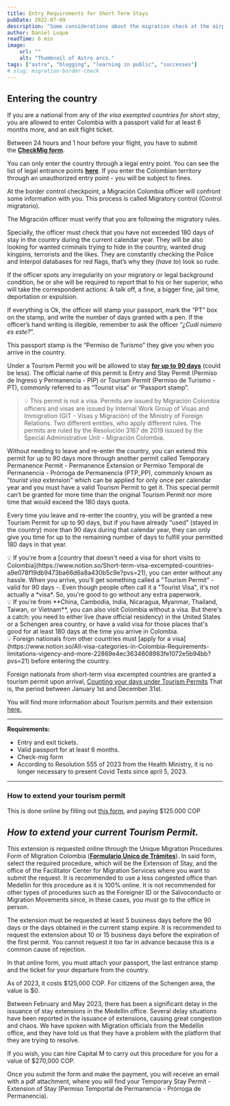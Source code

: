 ```yaml
---
title: Entry Requirements for Short Term Stays
pubDate: 2022-07-09
description: "Some considerations about the migration check at the airport or border"
author: Daniel Luque
readTime: 6 min
image:
    url: ""
    alt: "Thumbnail of Astro arcs."
tags: ["astro", "blogging", "learning in public", "successes"]
# slug: migration-border-check
---
```


## Entering the country

If you are a national from any of _the visa exempted countries for short stay_, you are allowed to enter Colombia with a passport valid for at least 6 months more, and an exit flight ticket. 

Between 24 hours and 1 hour before your flight, you have to submit the **[CheckMig form](https://apps.migracioncolombia.gov.co/pre-registro/public/preregistro.jsf)**.

You can only enter the country through a legal entry point. 
You can see the list of legal entrance points **[here](https://www.cancilleria.gov.co/sites/default/files/Normograma/docs/resolucion_uaemc_0004_2012.htm#3)**.
If you enter the Colombian territory through an unauthorized entry point - you will be subject to fines.

At the border control checkpoint, a Migración Colombia officer will confront some information with you. 
This process is called Migratory control (Control migratorio).

The Migración officer must verify that you are following the migratory rules.

Specially, the officer must check that you have not exceeded 180 days of stay in the country during the current calendar year. They will be also looking for wanted criminals trying to hide in the country, wanted drug kingpins, terrorists and the likes. They are constantly checking the Police and Interpol databases for red flags, that’s why they (*have to*) look so rude.

If the officer spots any irregularity on your migratory or legal background condition, he or she will be required to report that to his or her superior, who will take the correspondent actions: A talk off, a fine, a bigger fine, jail time, deportation or expulsion.

If everything is Ok, the officer will stamp your passport, mark the “PT” box on the stamp, and write the number of days granted with a pen. If the officer’s hand writing is illegible, remember to ask the officer “*¿Cuál número es este?*”.

This passport stamp is the “Permiso de Turismo” they give you when you arrive in the country.

Under a Tourism Permit you will be allowed to stay **[for up to 90 days](https://www.cancilleria.gov.co/sites/default/files/Normograma/docs/resolucion_minrelaciones_5488_2022.htm#3)** (could be less). The official name of this permit is Entry and Stay Permit (Permiso de Ingreso y Permanencia - PIP) or Tourism Permit (Permiso de Turismo - PT), commonly referred to as “Tourist visa” or “Passport stamp”.

> 💡 This permit is not a visa. Permits are issued by Migración Colombia officers and visas are issued by Internal Work Group of Visas and Immigration (GIT - Visas y Migración) of the Ministry of Foreign Relations. Two different entities, who apply different rules. The permits are ruled by the Resolución 3167 de 2019 issued by the Special Administrative Unit - Migración Colombia.
> 

Without needing to leave and re-enter the country, you can extend this permit for up to 90 days more through another permit called Temporary Permanence Permit - Permanence Extension or Permiso Temporal de Permanencia - Prórroga de Permanencia (PTP_PP), commonly known as “*tourist visa extension*” which can be applied for only once per calendar year and you must have a valid Tourism Permit to get it. This special permit can’t be granted for more time than the original Tourism Permit nor more time that would exceed the 180 days quota.

Every time you leave and re-enter the country, you will be granted a new Tourism Permit for up to 90 days, but if you have already “used” (stayed in the country) more than 90 days during that calendar year, they can only give you time for up to the remaining number of days to fulfill your permitted 180 days in that year.

<aside>
💡 If you're from a [country that doesn't need a visa for short visits to Colombia](https://www.notion.so/Short-term-visa-excempted-countries-a9e078f19db9473ba66d6a8a430b5c9e?pvs=21), you can enter without any hassle. When you arrive, you'll get something called a "Tourism Permit" - valid for 90 days -. Even though people often call it a "Tourist Visa", it's not actually a *visa*. So, you're good to go without any extra paperwork.

</aside>

<aside>
💡 If you're from **China, Cambodia, India, Nicaragua, Myanmar, Thailand, Taiwan, or Vietnam**, you can also visit Colombia without a visa. But there's a catch: you need to either live (have official residency) in the United States or a Schengen area country, or have a valid visa for those places that's good for at least 180 days at the time you arrive in Colombia.

</aside>

<aside>
💡 Foreign nationals from other countries must [apply for a visa](https://www.notion.so/All-visa-categories-in-Colombia-Requirements-limitations-vigency-and-more-22869e4ec3634608983fe1072e5b94bb?pvs=21) before entering the country.

</aside>

Foreign nationals from short-term visa excempted countries are granted a tourism permit upon arrival, [Counting your days under Tourism Permits](https://www.notion.so/Counting-your-days-under-Tourism-Permits-EN-ES-3552d0971ac843d490335c0867d97721?pvs=21) That is, the period between January 1st and December 31st.

You will find more information about Tourism permits and their extension [here.](https://www.notion.so/Tourism-Permit-Extension-EN-ES-d34aaabd0c2f4cd2a7c39f05e0d10e10?pvs=21)

---

**Requirements:** 

- Entry and exit tickets.
- Valid passport for at least 6 months.
- Check-mig form
- According to Resolution 555 of 2023 from the Health Ministry, it is no longer necessary to present Covid Tests since april 5, 2023.

---

### How to extend your tourism permit

This is done online by filling out [this form](https://apps.migracioncolombia.gov.co/registro/public/formularioRegistro.jsf), and paying $125.000 COP

## ***How to extend your current Tourism Permit.***

This extension is requested online through the Unique Migration Procedures Form of Migration Colombia (**[Formulario Unico de Trámites](https://apps.migracioncolombia.gov.co/registro/public/formularioRegistro.jsf)**). In said form, select the required procedure, which will be the Extension of Stay, and the office of the Facilitator Center for Migration Services where you want to submit the request. It is recommended to use a less congested office than Medellin for this procedure as it is 100% online. It is not recommended for other types of procedures such as the Foreigner ID or the Salvoconducto or Migration Movements since, in these cases, you must go to the office in person.

The extension must be requested at least 5 business days before the 90 days or the days obtained in the current stamp expire. It is recommended to request the extension about 10 or 15 business days before the expiration of the first permit. You cannot request it too far in advance because this is a common cause of rejection.

In that online form, you must attach your passport, the last entrance stamp and the ticket for your departure from the country.

As of 2023, it costs $125,000 COP. For citizens of the Schengen area, the value is $0.

Between February and May 2023, there has been a significant delay in the issuance of stay extensions in the Medellin office. Several delay situations have been reported in the issuance of extensions, causing great congestion and chaos. We have spoken with Migration officials from the Medellin office, and they have told us that they have a problem with the platform that they are trying to resolve.

If you wish, you can hire Capital M to carry out this procedure for you for a value of $270,000 COP.

Once you submit the form and make the payment, you will receive an email with a pdf attachment, where you will find your Temporary Stay Permit - Extension of Stay (Permiso Temportal de Permanencia - Prórroga de Permanencia).